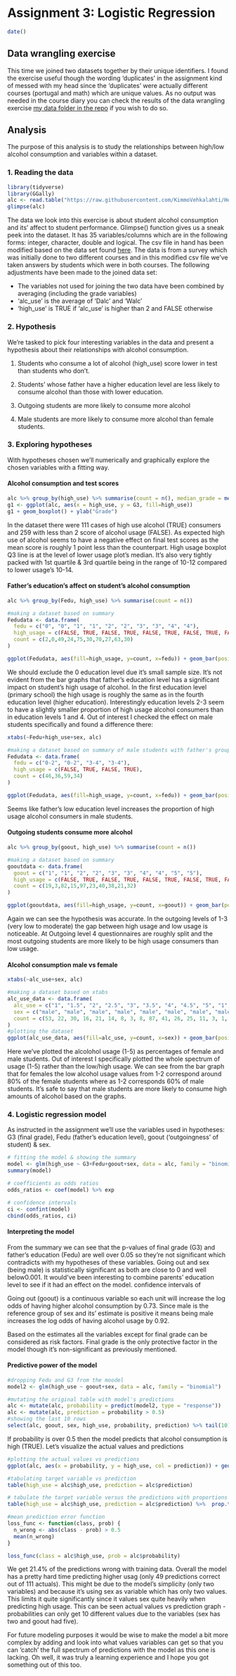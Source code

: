 # Assignment 3: Logistic Regression

```r
date()
```

## Data wrangling exercise

This time we joined two datasets together by their unique identifiers. I found the exercise useful though the wording 'duplicates' in the assignment kind of messed with my head since the 'duplicates' were actually different courses (portugal and math) which are unique values. As no output was needed in the course diary you can check the results of the data wrangling exercise [my data folder in the repo](https://github.com/jmlankinen/IODS-project/tree/master/data) if you wish to do so.

## Analysis

The purpose of this analysis is to study the relationships between high/low alcohol consumption and variables within a dataset.

### 1. Reading the data

```r
library(tidyverse)
library(GGally)
alc <- read.table("https://raw.githubusercontent.com/KimmoVehkalahti/Helsinki-Open-Data-Science/master/datasets/alc.csv", sep=",", header=TRUE)
glimpse(alc)
```

The data we look into this exercise is about student alcohol consumption and its' affect to student performance. Glimpse() function gives us a sneak peek into the dataset. It has 35 variables/columns which are in the following forms: integer, character, double and logical. The csv file in hand has been modified based on the data set found [here](https://archive.ics.uci.edu/ml/datasets/Student+Performance). The data is from a survey which was initially done to two different courses and in this modified csv file we've taken answers by students which were in both courses. The following adjustments have been made to the joined data set:

- The variables not used for joining the two data have been combined by averaging (including the grade variables)
- 'alc_use' is the average of 'Dalc' and 'Walc'
- 'high_use' is TRUE if 'alc_use' is higher than 2 and FALSE otherwise


### 2. Hypothesis

We're tasked to pick four interesting variables in the data and present a hypothesis about their relationships with alcohol consumption.

1. Students who consume a lot of alcohol (high_use) score lower in test than students who don't.

2. Students' whose father have a higher education level are less likely to consume alcohol than those with lower education.

3. Outgoing students are more likely to consume more alcohol

4. Male students are more likely to consume more alcohol than female students.

### 3. Exploring hypotheses

With hypotheses chosen we'll numerically and graphically explore the chosen variables with a fitting way. 

#### Alcohol consumption and test scores

```r
alc %>% group_by(high_use) %>% summarise(count = n(), median_grade = median(G3), mean_grade = mean(G3), Quartile11 = quantile(G3)[2], Quartile3 = quantile(G3)[4])
g1 <- ggplot(alc, aes(x = high_use, y = G3, fill=high_use))
g1 + geom_boxplot() + ylab("Grade")
```

In the dataset there were 111 cases of high use alcohol (TRUE) consumers and 259 with less than 2 score of alcohol usage (FALSE). As expected high use of alcohol seems to have a negative effect on final test scores as the mean score is roughly 1 point less than the counterpart. High usage boxplot Q3 line is at the level of lower usage plot's median. It's also very tightly packed with 1st quartile & 3rd quartile being in the range of 10-12 compared to lower usage's 10-14.

#### Father's education's affect on student's alcohol consumption

```r
alc %>% group_by(Fedu, high_use) %>% summarise(count = n())

#making a dataset based on summary
Fedudata <- data.frame(
  fedu = c("0", "0", "1", "1", "2", "2", "3", "3", "4", "4"),
  high_usage = c(FALSE, TRUE, FALSE, TRUE, FALSE, TRUE, FALSE, TRUE, FALSE, TRUE),
  count = c(2,0,49,24,75,30,70,27,63,30)
)

ggplot(Fedudata, aes(fill=high_usage, y=count, x=fedu)) + geom_bar(position="dodge", stat="identity") + xlab("Fathers' education level") + ylab("Cases")
```

We should exclude the 0 education level due it's small sample size. It's not evident from the bar graphs that father's education level has a significant impact on student's high usage of alcohol. In the first education level (primary school) the high usage is roughly the same as in the fourth education level (higher education). Interestingly education levels 2-3 seem to have a slightly smaller proportion of high usage alcohol consumers than in education levels 1 and 4. Out of interest I checked the effect on male students specifically and found a difference there:

```r
xtabs(~Fedu+high_use+sex, alc)

#making a dataset based on summary of male students with father's grouped education levels 0-2 and 3-4
Fedudata <- data.frame(
  fedu = c("0-2", "0-2", "3-4", "3-4"),
  high_usage = c(FALSE, TRUE, FALSE, TRUE),
  count = c(46,36,59,34)
)

ggplot(Fedudata, aes(fill=high_usage, y=count, x=fedu)) + geom_bar(position="dodge", stat="identity") + xlab("Father's education level") + ylab("Cases")
```

Seems like father's low education level increases the proportion of high usage alcohol consumers in male students.

#### Outgoing students consume more alcohol

```r
alc %>% group_by(goout, high_use) %>% summarise(count = n())

#making a dataset based on summary
gooutdata <- data.frame(
  goout = c("1", "1", "2", "2", "3", "3", "4", "4", "5", "5"),
  high_usage = c(FALSE, TRUE, FALSE, TRUE, FALSE, TRUE, FALSE, TRUE, FALSE, TRUE),
  count = c(19,3,82,15,97,23,40,38,21,32)
)

ggplot(gooutdata, aes(fill=high_usage, y=count, x=goout)) + geom_bar(position="dodge", stat="identity") + xlab("Outgoing") + ylab("Cases")
```

Again we can see the hypothesis was accurate. In the outgoing levels of 1-3 (very low to moderate) the gap between high usage and low usage is noticeable. At Outgoing level 4 questionnaires are roughly split and the most outgoing students are more likely to be high usage consumers than low usage.

#### Alcohol consumption male vs female

```r
xtabs(~alc_use+sex, alc)

#making a dataset based on xtabs
alc_use_data <- data.frame(
  alc_use = c("1", "1.5", "2", "2.5", "3", "3.5", "4", "4.5", "5", "1", "1.5", "2", "2.5", "3", "3.5", "4", "4.5", "5"),
  sex = c("male", "male", "male", "male", "male", "male", "male", "male", "male", "female", "female", "female", "female", "female", "female", "female", "female", "female"),
  count = c(53, 22, 30, 16, 21, 14, 8, 3, 8, 87, 41, 26, 25, 11, 3, 1, 0, 1)
)
#plotting the dataset
ggplot(alc_use_data, aes(fill=alc_use, y=count, x=sex)) + geom_bar(position="fill", stat="identity", colour="black") + xlab("sex") + ylab("percentage of alcogol usage")
```

Here we've plotted the alcolohol usage (1-5) as percentages of female and male students. Out of interest I specifically plotted the whole spectrum of usage (1-5) rather than the low/high usage. We can see from the bar graph that for females the low alcohol usage values from 1-2 correspond around 80% of the female students where as 1-2 corresponds 60% of male students. It's safe to say that male students are more likely to consume high amounts of alcohol based on the graphs.

### 4. Logistic regression model

As instructed in the assignment we'll use the variables used in hypotheses: G3 (final grade), Fedu (father's education level), goout ('outgoingness' of student) & sex.

```r
# fitting the model & showing the summary
model <- glm(high_use ~ G3+Fedu+goout+sex, data = alc, family = "binomial")
summary(model)
```




```r
# coefficients as odds ratios
odds_ratios <- coef(model) %>% exp

# confidence intervals
ci <- confint(model)
cbind(odds_ratios, ci)
```
#### Interpreting the model

From the summary we can see that the p-values of final grade (G3) and father's education (Fedu) are well over 0.05 so they're not significant which contradicts with my hypotheses of these variables. Going out and sex (being male) is statistically significant as both are close to 0 and well below0.001. It would've been interesting to combine parents' education level to see if it had an effect on the model. confidence intervals of 

Going out (goout) is a continuous variable so each unit will increase the log odds of having higher alcohol consumption by 0.73. Since male is the reference group of sex and its' estimate is positive it means being male increases the log odds of having alcohol usage by 0.92.

Based on the estimates all the variables except for final grade can be considered as risk factors. Final grade is the only protective factor in the model though it's non-significant as previously mentioned.

#### Predictive power of the model

```r
#dropping Fedu and G3 from the moodel
model2 <- glm(high_use ~ goout+sex, data = alc, family = "binomial")

#mutating the original table with model's predictions
alc <- mutate(alc, probability = predict(model2, type = "response"))
alc <- mutate(alc, prediction = probability > 0.5)
#showing the last 10 rows
select(alc, goout, sex, high_use, probability, prediction) %>% tail(10)

```

If probability is over 0.5 then the model predicts that alcohol consumption is high (TRUE). Let's visualize the actual values and predictions

```r
#plotting the actual values vs predictions
ggplot(alc, aes(x = probability, y = high_use, col = prediction)) + geom_point()

#tabulating target variable vs prediction
table(high_use = alc$high_use, prediction = alc$prediction)

# tabulate the target variable versus the predictions with proportions
table(high_use = alc$high_use, prediction = alc$prediction) %>%  prop.table() %>%  addmargins()
```

```r
#mean prediction error function
loss_func <- function(class, prob) {
  n_wrong <- abs(class - prob) > 0.5
  mean(n_wrong)
}

loss_func(class = alc$high_use, prob = alc$probability)
```

We get 21.4% of the predictions wrong with training data. Overall the model has a pretty hard time predicting higher usag (only 49 predictions correct out of 111 actuals). This might be due to the model's simplicity (only two variables) and because it's using sex as variable which has only two values. This limits it quite significantly since it values sex quite heavily when predicting high usage. This can be seen actual values vs prediction graph - probabilities can only get 10 different values due to the variables (sex has two and goout had five). 

For future modeling purposes it would be wise to make the model a bit more complex by adding and look into what values variables can get so that you can 'catch' the full spectrum of predictions with the model as this one is lacking. Oh well, it was truly a learning experience and I hope you got something out of this too.